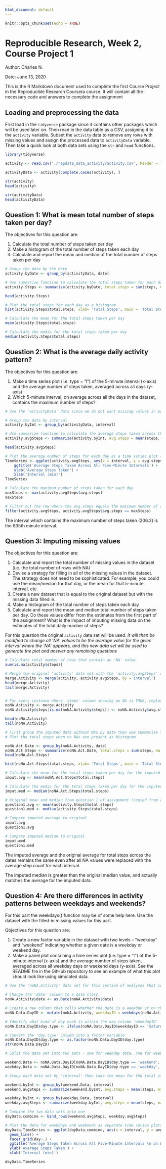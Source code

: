 ```yaml
---
html_document: default
---
```


```r
knitr::opts_chunk$set(echo = TRUE)
```

# Reproducible Research, Week 2, Course Project 1
Author: Charles N.

Date: June 13, 2020

This is the R Markdown document used to complete the first Course Project in the Reproducible Research Coursera course. It will contain all the necessary code and answers to complete the assignment

## Loading and preprocessing the data

First load in the ```tidyverse``` package since it contains other packages which will be used later on. Then read in the data table as a CSV, assigning it to the ```activity``` variable. Subset the ```activity``` data to remove any rows with missing values and assign the processed data to ```activityData``` variable. Then take a quick look at both data sets using the ```str``` and ```head``` functions.

```r
library(tidyverse)

activity <- read.csv('./repdata_data_activity/activity.csv', header = TRUE)

activityData <- activity[complete.cases(activity), ]

str(activity)
head(activity)

str(activityData)
head(activityData)
```



## Question 1: What is mean total number of steps taken per day?

The objectives for this question are: 

1. Calculate the total number of steps taken per day
2. Make a histogram of the total number of steps taken each day
3. Calculate and report the mean and median of the total number of steps taken per day

```r

# Group the data by the date
activity.byDate <- group_by(activityData, date)

# Use summarize function to calculate the total steps taken for each day
activity.Steps <- summarize(activity.byDate, total.steps = sum(steps, na.rm = TRUE))

head(activity.Steps)

# Plot the total steps for each day as a histogram
hist(activity.Steps$total.steps, xlab= 'Total Steps', main = 'Total Steps taken per day', breaks = 10, ylim = c(0,20))

# Calculate the mean for the total steps taken per day
mean(activity.Steps$total.steps)

# Calculate the media for the total steps taken per day
median(activity.Steps$total.steps)
```

## Question 2: What is the average daily activity pattern?

The objectives for this question are: 

1. Make a time series plot (i.e. type = "l") of the 5-minute interval (x-axis) and the average number of steps taken, averaged across all days (y-axis)
2. Which 5-minute interval, on average across all the days in the dataset, contains the maximum number of steps?

```r

# Use the 'activityData' data since we do not want missing values in our analysis

# Group the data by interval
activity.byInt <- group_by(activityData, interval)

# Use summarize function to calculate the average steps taken across the days
activity.avgSteps <- summarize(activity.byInt, avg.steps = mean(steps, na.rm = TRUE))

head(activity.avgSteps)

# Plot the average number of steps for each day as a time series plot (ie, type = l = lines between data points)
TimeSeries <- ggplot(activity.avgSteps, aes(x = interval, y = avg.steps)) + geom_line() +
    ggtitle('Average Steps Taken Across All Five-Minute Intervals') +
    ylab('Average Steps Taken') +
    xlab('Interval (min)')
TimeSeries

# Calculate the maximum number of steps taken for each day
maxSteps <- max(activity.avgSteps$avg.steps)
maxSteps

# Filter out the row where the avg.steps equals the maximum number of steps across all the days
filter(activity.avgSteps, activity.avgSteps$avg.steps == maxSteps)
```

The interval which contains the maximum number of steps taken (206.2) is the 835th minute interval.

## Question 3: Imputing missing values

The objectives for this question are: 

1. Calculate and report the total number of missing values in the dataset (i.e. the total number of rows with NA)
2. Devise a strategy for filling in all of the missing values in the dataset. The strategy does not need to be sophisticated. For example, you could use the mean/median for that day, or the mean for that 5-minute interval, etc.
3. Create a new dataset that is equal to the original dataset but with the missing data filled in.
4. Make a histogram of the total number of steps taken each day
5. Calculate and report the mean and median total number of steps taken per day. Do these values differ from the estimates from the first part of the assignment? What is the impact of imputing missing data on the estimates of the total daily number of steps?

For this question the original ```activity``` data set will be used. *It will then be modified to change all 'NA' values to be the average value for the given interval where the 'NA' appears, and this new data set will be used to generate the plot and answer any remaining questions*

```r

# Calculate total number of rows that contain an 'NA' value
sum(is.na(activity$steps))

# Merge the original 'activity' data set with the 'activity.avgSteps' data set by the interval column
merge.Activity <- merge(activity, activity.avgSteps, by ='interval')
head(merge.Activity)
tail(merge.Activity)


# For every instance where 'steps' column showing an NA is TRUE, replace it with the value in the same row from the 'avg.steps' column
noNA.Activity <- merge.Activity
noNA.Activity$steps[is.na(noNA.Activity$steps)] <- noNA.Activity$avg.steps[is.na(noNA.Activity$steps)]

head(noNA.Activity)
tail(noNA.Activity)

# First group the imputed data without NAs by date then use summarize to calculate total steps each day
# Plot the total steps when no NAs are present as histogram

noNA.Act.Date <- group_by(noNA.Activity, date)
noNA.Act.Steps <- summarize(noNA.Act.Date, total.steps = sum(steps, na.rm = TRUE))
head(noNA.Act.Steps)

hist(noNA.Act.Steps$total.steps, xlab= 'Total Steps', main = 'Total Steps taken per day using Imputed Data Set', breaks = 10, ylim = c(0,30))

# Calculate the mean for the total steps taken per day for the imputed data
imput.avg <- mean(noNA.Act.Steps$total.steps)

# Calculate the media for the total steps taken per day for the imputed data
imput.med <- median(noNA.Act.Steps$total.steps)

# Original mean and median from question 1 of assignment (copied from above)
question1.avg <- mean(activity.Steps$total.steps)
question1.med <- median(activity.Steps$total.steps)

# Compare imputed average to original
imput.avg
question1.avg

# Compare imputed median to original
imput.med
question1.med
```

The imputed average and the original average for total steps across the dates remains the same even after all NA values were replaced with the average step count for each interval. 

The imputed median is greater than the original median value, and actually matches the average for the imputed data. 

## Question 4: Are there differences in activity patterns between weekdays and weekends?

For this part the weekdays() function may be of some help here. Use the dataset with the filled-in missing values for this part.

Qbjectives for this question are: 
    
  1. Create a new factor variable in the dataset with two levels – “weekday” and “weekend” indicating whether a given date is a weekday or weekend day.
  2. Make a panel plot containing a time series plot (i.e. type = "l") of the 5-minute interval (x-axis) and the average number of steps taken, averaged across all weekday days or weekend days (y-axis). See the README file in the GitHub repository to see an example of what this plot should look like using simulated data.
  
``` r
# Use the 'noNA.Activity' data set for this section of analyses that contains the imputed NAs

# Change the 'date' column to a date class
noNA.Activity$date <- as.Date(noNA.Activity$date)

# Create a new column that tells whether the date is a weekday or on the weekend
noNA.Data.DayID <- mutate(noNA.Activity, weekdayID = weekdays(noNA.Activity$date))

# Identify what kind of day each is within the new column 'weekdayID'
noNA.Data.DayID$day.type <- ifelse(noNA.Data.DayID$weekdayID == 'Saturday' | noNA.Data.DayID$weekdayID == 'Sunday', 'weekend', 'weekday')

# Convert the 'day.type' column into a factor variable
noNA.Data.DayID$day.type <- as.factor(noNA.Data.DayID$day.type)
str(noNA.Data.DayID)

# Split the data set into two sets - one for weekday data, one for weekend data

weekend.Data <- noNA.Data.DayID[noNA.Data.DayID$day.type == 'weekend', ]
weekday.Data <- noNA.Data.DayID[noNA.Data.DayID$day.type == 'weekday', ]

# Group each data set by 'interval' then take the mean for the total steps (as in Question 2)

weekend.byInt <- group_by(weekend.Data, interval)
weekend.avgSteps <- summarize(weekend.byInt, avg.steps = mean(steps, na.rm = TRUE), day = 'weekend')

weekday.byInt <- group_by(weekday.Data, interval)
weekday.avgSteps <- summarize(weekday.byInt, avg.steps = mean(steps, na.rm = TRUE), day = 'weekday')

# Combine the two data sets into one
dayData.combine <- bind_rows(weekend.avgSteps, weekday.avgSteps)

# Plot the data for weekdays and weekends as separate time series plots
dayData.TimeSeries <- ggplot(dayData.combine, aes(x = interval, y = avg.steps)) +
  geom_line() +
  facet_grid(day~.) +
  ggtitle('Average Steps Taken Across All Five-Minute Intervals \n on Weekends and Weekdays') +
  ylab('Average Steps Taken') +
  xlab('Interval (min)')

dayData.TimeSeries

```